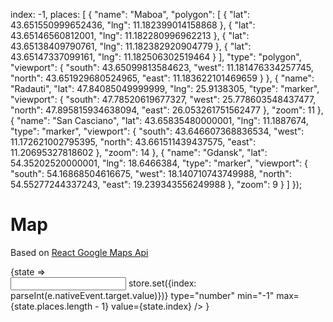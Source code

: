 

  index: -1,
  places: [
    {
      "name": "Maboa",
      "polygon": [
        {
          "lat": 43.651550999652436,
          "lng": 11.182399014158868
        },
        {
          "lat": 43.65146560812001,
          "lng": 11.182280996962213
        },
        {
          "lat": 43.65138409790761,
          "lng": 11.182382920904779
        },
        {
          "lat": 43.65147337099161,
          "lng": 11.182506302519464
        }
      ],
      "type": "polygon",
      "viewport": {
        "south": 43.65099813584623,
        "west": 11.181476334257745,
        "north": 43.651929680524965,
        "east": 11.183622101469659
      }
    },
    {
      "name": "Radauti",
      "lat": 47.84085049999999,
      "lng": 25.9138305,
      "type": "marker",
      "viewport": {
        "south": 47.78520619677327,
        "west": 25.778603548437477,
        "north": 47.895815934638094,
        "east": 26.053261751562477
      },
      "zoom": 11
    },
    {
      "name": "San Casciano",
      "lat": 43.65835480000001,
      "lng": 11.1887674,
      "type": "marker",
      "viewport": {
        "south": 43.646607368836534,
        "west": 11.172621002795395,
        "north": 43.661511439437575,
        "east": 11.20695327818602
      },
      "zoom": 14
    },
    {
      "name": "Gdansk",
      "lat": 54.35202520000001,
      "lng": 18.6466384,
      "type": "marker",
      "viewport": {
        "south": 54.16868504616675,
        "west": 18.140710743749988,
        "north": 54.55277244337243,
        "east": 19.239343556249988
      },
      "zoom": 9
    }
  ]
});


<Meta title="Components/Map" />

# Map

Based on [React Google Maps Api](https://react-google-maps-api-docs.netlify.com/)

<Preview>
  <Story name="Map">
    <State store={store}>
      {state =>
        <LoadScript googleMapsApiKey={process.env.STORYBOOK_GOOGLEMAPS_API_KEY}>
          <div style={{
            width: 560,
            height: 315
          }}>
            <Map places={state.places} index={state.index} />
          </div>
          <input 
            onChange={e => store.set({index: parseInt(e.nativeEvent.target.value)})} 
            type="number" min="-1" max={state.places.length - 1} value={state.index} />
        </LoadScript>
      }
    </State>
  </Story>
</Preview>

